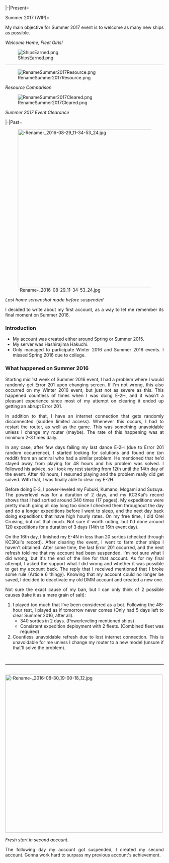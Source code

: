<div style="text-align:justify">

<tabber>|-|Present=

<tabber>Summer 2017 (WIP)=
<p style='text-align:justify'>My main objective for Summer 2017 event is to welcome as many new ships as possible.</p>

<p style="text-align: center;">''Welcome Home, Fleet Girls!''</p>
[[File:ShipsEarned.png|center]]

<hr>

[[File:RenameSummer2017Resource.png|center]]
<p style="text-align: center;">''Resource Comparison''</p>
<!-- 980 - 562 -->

[[File:RenameSummer2017Cleared.png|center]]
<p style="text-align: center;">''Summer 2017 Event Clearance''</p>

|-|Past=

[[File:-Rename- 2016-08-29 11-34-53 24.jpg|center|500px]]
<p style="text-align: center;">''Last home screenshot made before suspended''</p>

<p>I decided to write about my first account, as a way to let me remember its final moment on Summer 2016.</p>

<h3>Introduction</h3>
<ul>
<li>My account was created either around Spring or Summer 2015.
<li>My server was Hashirajima Hakuchi.
<li>Only managed to participate Winter 2016 and Summer 2016 events. I missed Spring 2016 due to college.
</ul>

<h3>What happened on Summer 2016</h3>
<p>Starting mid 1st week of Summer 2016 event, I had a problem where I would randomly get Error 201 upon changing screen. If I'm not wrong, this also occurred on my Winter 2016 event, but just not as severe as this. This happened countless of times when I was doing E-2H, and it wasn't a pleasant experience since most of my attempt on clearing it ended up getting an abrupt Error 201.</p>

<p>In addition to that, I have an internet connection that gets randomly disconnected (sudden limited access). Whenever this occurs, I had to restart the router, as well as the game. This was something unavoidable unless I change my router (maybe). The rate of this happening was at minimum 2-3 times daily.</p>

<p>In any case, after few days failing my last dance E-2H (due to Error 201 random occurrence), I started looking for solutions and found one (on reddit) from an admiral who had a similar problem. He mentioned that he'd stayed away from playing for 48 hours and his problem was solved. I followed his advice, so I took my rest starting from 12th until the 14th day of the event. After 48 hours, I resumed playing and the problem really did get solved. With that, I was finally able to clear my E-2H.</p>

<p>Before doing E-3, I power-leveled my Fubuki, Kumano, Mogami and Suzuya. The powerlevel was for a duration of 2 days, and my KC3Kai's record shows that I had sortied around 340 times (17 pages). My expeditions were pretty much going all day long too since I checked them throughout the day and do a longer expeditions before I went to sleep, and the next day back doing expeditions that have high hourly rates. On my free time, I did Orel Cruising, but not that much. Not sure if worth noting, but I'd done around 120 expeditions for a duration of 3 days (14th to 16th event day).</p>

<p>On the 16th day, I finished my E-4N in less than 20 sorties (checked through KC3Kai's record). After clearing the event, I went to farm other ships I haven't obtained. After some time, the last Error 201 occurred, and the next refresh told me that my account had been suspended. I'm not sure what I did wrong, but it's the end of the line for that account. As for my final attempt, I asked the support what I did wrong and whether it was possible to get my account back. The reply that I received mentioned that I broke some rule (Article 6 thingy). Knowing that my account could no longer be saved, I decided to deactivate my old DMM account and created a new one.</p>

<p>Not sure the exact cause of my ban, but I can only think of 2 possible causes (take it as a mere grain of salt):
#I played too much that I've been considered as a bot. Following the 48-hour rest, I played as if tomorrow never comes (Only had 5 days left to clear Summer 2016, after all).
#*340 sorties in 2 days. (Powerleveling mentioned ships)
#*Consistent expedition deployment with 2 fleets. (Combined fleet was required)
#Countless unavoidable refresh due to lost internet connection. This is unavoidable for me unless I change my router to a new model (unsure if that'll solve the problem).</p>

<br><hr><br>

[[File:-Rename-_2016-08-30_19-00-18_12.jpg|center|500px]]
<p style="text-align: center;">''Fresh start in second account.''</p>

<p>The following day my account got suspended, I created my second account.
Gonna work hard to surpass my previous account's achievement.</p>

</tabber>
</div>